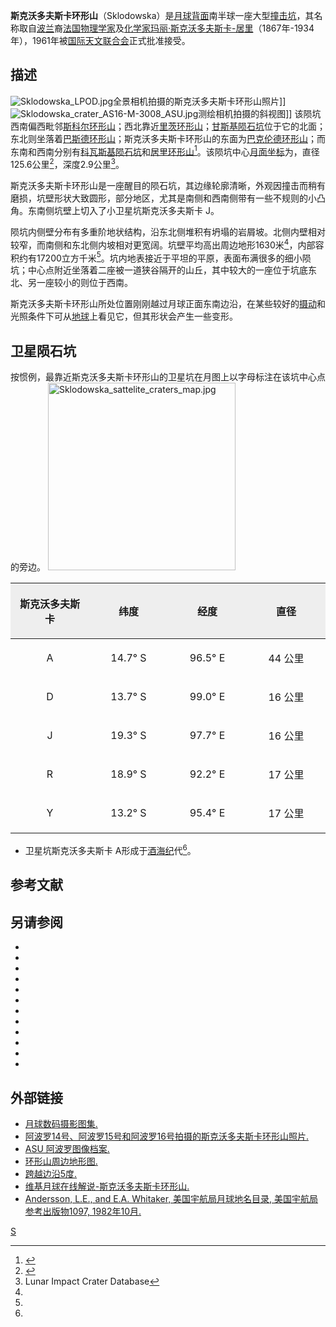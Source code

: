 {{lunar crater data|
 image=Sklodowska crater 2196 med.jpg|
 caption=[[月球轨道器2号|月球轨道器2号]]拍摄的图像|
 latitude=18.04|
 N_or_S=S|
 longitude=96.15|
 E_or_W=E|
 diameter=125.6公里|
 depth=2.9公里|
 colong=266|
 eponym=[[玛丽·居里|玛丽·斯·居里]]}}
'''斯克沃多夫斯卡环形山'''（Sklodowska）是[[月球背面|月球背面]]南半球一座大型[[撞击坑|撞击坑]]，其名称取自[[波兰|波兰]]裔[[法国|法国]][[物理学家|物理学家]]及[[化学家|化学家]][[玛丽·居里|玛丽·斯克沃多夫斯卡-居里]]（1867年-1934年），1961年被[[国际天文联合会|国际天文联合会]]正式批准接受。

==描述==
[[Image:Sklodowska_LPOD.jpg|thumb]]全景相机拍摄的斯克沃多夫斯卡环形山照片]]
[[Image:Sklodowska_crater_AS16-M-3008_ASU.jpg|thumb]]测绘相机拍摄的斜视图]]
该陨坑西南偏西毗邻[[斯科尔环形山|斯科尔环形山]]；西北靠近[[里茨环形山|里茨环形山]]；[[甘斯基陨石坑|甘斯基陨石坑]]位于它的北面；东北则坐落着[[巴斯德环形山|巴斯德环形山]]；斯克沃多夫斯卡环形山的东面为[[巴克伦德环形山|巴克伦德环形山]]；而东南和西南分别有[[科瓦斯基陨石坑|科瓦斯基陨石坑]]和[[居里环形山|居里环形山]]<ref>{{Cite web |url=http://planetarynames.wr.usgs.gov/images/Lunar/lac_100_wac.pdf |title=.pdf Crater Sklodowska on LAC-100 map |access-date=2016-08-05 |archive-date=2018-05-30 |archive-url=https://web.archive.org/web/20180530210945/https://planetarynames.wr.usgs.gov/images/Lunar/lac_100_wac.pdf |dead-url=no }}</ref>。该陨坑中心[[月面坐标|月面坐标]]为{{Coord|18.04|S|96.15|E|globe:Moon|nogoogle=1|noosm=1}}，直径125.6公里<ref name="IAU">{{Cite web |url=http://planetarynames.wr.usgs.gov/Feature/5592 |title=Directory of the International Astronomical Union |access-date=2016-08-05 |archive-date=2020-05-21 |archive-url=https://web.archive.org/web/20200521144045/https://planetarynames.wr.usgs.gov/Feature/5592 |dead-url=no }}</ref>，深度2.9公里<ref name=LICD>Lunar Impact Crater Database</ref>。

斯克沃多夫斯卡环形山是一座醒目的陨石坑，其边缘轮廓清晰，外观因撞击而稍有磨损，坑壁形状大致圆形，部分地区，尤其是南侧和西南侧带有一些不规则的小凸角。东南侧坑壁上切入了小卫星坑斯克沃多夫斯卡 J。

陨坑内侧壁分布有多重阶地状结构，沿东北侧堆积有坍塌的岩屑坡。北侧内壁相对较窄，而南侧和东北侧内坡相对更宽阔。坑壁平均高出周边地形1630米<ref name="LICD"/>，内部容积约有17200立方千米<ref name="LICD"/>。坑内地表接近于平坦的平原，表面布满很多的细小陨坑；中心点附近坐落着二座被一道狭谷隔开的山丘，其中较大的一座位于坑底东北、另一座较小的则位于西南。

斯克沃多夫斯卡环形山所处位置刚刚越过月球正面东南边沿，在某些较好的[[天平动|摄动]]和光照条件下可从[[地球|地球]]上看见它，但其形状会产生一些变形。

==卫星陨石坑==
按惯例，最靠近斯克沃多夫斯卡环形山的卫星坑在月图上以字母标注在该坑中心点的旁边。
[[Image:Sklodowska_sattelite_craters_map.jpg|300px]]

{| class="wikitable"
!width="25%" style="background:#eeeeee;" |斯克沃多夫斯卡 
!width="25%" style="background:#eeeeee;" |纬度
!width="25%" style="background:#eeeeee;" |经度
!width="25%" style="background:#eeeeee;" |直径
|-
|align="center"|A
|align="center"|14.7° S
|align="center"|96.5° E
|align="center"|44 公里
|-
|align="center"|D
|align="center"|13.7° S
|align="center"|99.0° E
|align="center"|16 公里
|-
|align="center"|J
|align="center"|19.3° S
|align="center"|97.7° E
|align="center"|16 公里
|-
|align="center"|R
|align="center"|18.9° S
|align="center"|92.2° E
|align="center"|17 公里
|-
|align="center"|Y
|align="center"|13.2° S
|align="center"|95.4° E
|align="center"|17 公里
|}{{clear}}
* 卫星坑斯克沃多夫斯卡 A形成于[[酒海纪|酒海纪]]代<ref name="LICD"/>。

== 参考文献 ==
{{Reflist}}

==另请参阅==
{{refbegin}}
* {{cite book
  | last1 = Andersson
  | first1 = L. E.
  | last2 = Whitaker
  | first2 = E. A.
  | authorlink2 = Ewen Whitaker
  | date = 1982
  | title = [[NASA|NASA]] Catalogue of Lunar Nomenclature
  | publisher = NASA RP-1097
  | ref = harv
  }}
* {{cite web
  | last = Blue
  | first = Jennifer
  | date = July 25, 2007
  | title = Gazetteer of Planetary Nomenclature
  | publisher = [[United_States_Geological_Survey|USGS]]
  | url = http://planetarynames.wr.usgs.gov/
  | accessdate = 2007-08-05
  | ref = harv
  | archive-date = 2012-04-08
  | archive-url = https://www.webcitation.org/66mXDr4G9?url=http://planetarynames.wr.usgs.gov/
  | dead-url = no
  }}
* {{cite book
  | last1 = Bussey
  | first1 = B.
  | authorlink1 = Ben Bussey
  | last2 = Spudis
  | first2 = P.
  | authorlink2 = Paul Spudis
  | date = 2004
  | title = The Clementine Atlas of the Moon
  | publisher = Cambridge University Press
  | location = New York
  | isbn = 978-0-521-81528-4
  | ref = harv
  }}
* {{cite book
  | last1 = Cocks
  | first1 = Elijah E.
  | last2 = Cocks
  | first2 = Josiah C.
  | date = 1995
  | title = Who's Who on the Moon: A Biographical Dictionary of Lunar Nomenclature
  | url = https://archive.org/details/isbn_9780936389271
  | publisher = Tudor Publishers
  | isbn = 978-0-936389-27-1
  | ref = harv
  }}
* {{cite web
  | last = McDowell
  | first = Jonathan
  | date = July 15, 2007
  | url = http://host.planet4589.org/astro/lunar/
  | title = Lunar Nomenclature
  | publisher = Jonathan's Space Report
  | accessdate = 2007-10-24
  | ref = harv
  | archive-date = 2012-05-26
  | archive-url = https://www.webcitation.org/67wcYNfK3?url=http://host.planet4589.org/astro/lunar/
  | dead-url = no
  }}
* {{cite journal| last1 = Menzel| first1 = D. H.| last2 = Minnaert| first2 = M.| last3 = Levin| first3 = B.| last4 = Dollfus| first4 = A.| last5 = Bell| first5 = B.| title = Report on Lunar Nomenclature by the Working Group of Commission 17 of the IAU| doi = 10.1007/BF00171763| journal = Space Science Reviews| volume = 12| issue = 2| pages = 136–186| date = 1971| bibcode = 1971SSRv...12..136M| ref = harv}}
* {{cite book
  | first = Patrick
  | last = Moore
  | authorlink = Patrick Moore
  | date = 2001
  | title = On the Moon
  | url = https://archive.org/details/patrickmooreonmo00patr
  | publisher = Sterling Publishing Co.
  | isbn = 978-0-304-35469-6
  | ref = harv
  }}
* {{cite book
  | first = Fred W.
  | last = Price
  | date = 1988
  | title = The Moon Observer's Handbook
  | publisher = Cambridge University Press
  | isbn = 978-0-521-33500-3
  | ref = harv
  }}
* {{cite book
  | last = Rükl
  | first = Antonín
  | authorlink = Antonín Rükl
  | date = 1990
  | title = Atlas of the Moon
  | publisher = Kalmbach Books
  | isbn = 978-0-913135-17-4
  | ref = harv
  }}
* {{cite book
  | last = Webb
  | first = Rev. T. W.
  | authorlink = Thomas William Webb
  | date = 1962
  | title = Celestial Objects for Common Telescopes
  | url = https://archive.org/details/celestialobjects00webb
  | edition = 6th revised
  | publisher = Dover
  | isbn = 978-0-486-20917-3
  | ref = harv
  }}
* {{cite book
  | first = Ewen A.
  | last = Whitaker
  | authorlink = Ewen Whitaker
  | date = 1999
  | title = Mapping and Naming the Moon
  | publisher = Cambridge University Press
  | isbn = 978-0-521-62248-6
  | ref = harv
  }}
* {{cite book
  | first = Peter T.
  | last = Wlasuk
  | date = 2000
  | title = Observing the Moon
  | publisher = Springer
  | isbn = 978-1-85233-193-1
  | ref = harv
 }}
{{refend}}

==外部链接==
*[http://www.lpi.usra.edu/resources/lunar_orbiter/bin/srch_nam.shtml?Sklodowska%7C0 月球数码摄影图集.] {{Wayback|url=http://www.lpi.usra.edu/resources/lunar_orbiter/bin/srch_nam.shtml?Sklodowska%7C0 |date=20201127014105 }}
*[http://www.lpi.usra.edu/resources/apollo/search/feature/?feature=Sklodowska 阿波罗14号、阿波罗15号和阿波罗16号拍摄的斯克沃多夫斯卡环形山照片.] {{Wayback|url=http://www.lpi.usra.edu/resources/apollo/search/feature/?feature=Sklodowska |date=20201127020112 }}
*[http://apollo.sese.asu.edu/LIW/20090203.html ASU 阿波罗图像档案.] {{Wayback|url=http://apollo.sese.asu.edu/LIW/20090203.html |date=20201127012138 }}
*[http://www.lpi.usra.edu/resources/mapcatalog/LTO/lto100a2_1/ 环形山周边地形图.] {{Wayback|url=http://www.lpi.usra.edu/resources/mapcatalog/LTO/lto100a2_1/ |date=20201127014139 }}
*[http://lpod.wikispaces.com/October+24%2C+2014 跨越边沿5度.] {{Wayback|url=http://lpod.wikispaces.com/October+24%2C+2014 |date=20180531083712 }}
*[http://the-moon.wikispaces.com/Sklodowska 维基月球在线解说-斯克沃多夫斯卡环形山.] {{Wayback|url=http://the-moon.wikispaces.com/Sklodowska |date=20180531115250 }}
*[http://planet4589.org/astro/lunar/RP-1097.pdf Andersson, L.E., and E.A. Whitaker, 美国宇航局月球地名目录, 美国宇航局参考出版物1097, 1982年10月.] {{Wayback|url=http://planet4589.org/astro/lunar/RP-1097.pdf |date=20141006125838 }}

[[Category:月球环形山|S]]
{{月球環形山 (R-S)}}